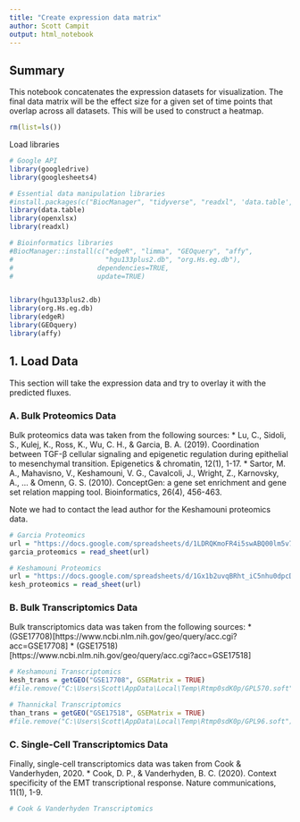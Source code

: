 ```yaml
---
title: "Create expression data matrix"
author: Scott Campit
output: html_notebook
---
```


## Summary
This notebook concatenates the expression datasets for visualization. The final data matrix will be the effect size for a given set of time points that overlap across all datasets. This will be used to construct a heatmap.

```r
rm(list=ls())
```

Load libraries
```r
# Google API
library(googledrive)
library(googlesheets4)

# Essential data manipulation libraries
#install.packages(c("BiocManager", "tidyverse", "readxl", 'data.table', 'openxlsx'))
library(data.table)
library(openxlsx)
library(readxl)

# Bioinformatics libraries
#BiocManager::install(c("edgeR", "limma", "GEOquery", "affy",
#                       "hgu133plus2.db", "org.Hs.eg.db"), 
#                     dependencies=TRUE,
#                     update=TRUE)


library(hgu133plus2.db)
library(org.Hs.eg.db)
library(edgeR)
library(GEOquery)
library(affy)
```

## 1. Load Data 
This section will take the expression data and try to overlay it with the predicted fluxes.

### A. Bulk Proteomics Data
Bulk proteomics data was taken from the following sources:
  * Lu, C., Sidoli, S., Kulej, K., Ross, K., Wu, C. H., & Garcia, B. A. (2019). Coordination between TGF-β cellular signaling and epigenetic regulation during epithelial to mesenchymal transition. Epigenetics & chromatin, 12(1), 1-17.
  * Sartor, M. A., Mahavisno, V., Keshamouni, V. G., Cavalcoli, J., Wright, Z., Karnovsky, A., ... & Omenn, G. S. (2010). ConceptGen: a gene set enrichment and gene set relation mapping tool. Bioinformatics, 26(4), 456-463.
  
Note we had to contact the lead author for the Keshamouni proteomics data.

```r
# Garcia Proteomics
url = "https://docs.google.com/spreadsheets/d/1LDRQKmoFR4i5swABQ00lm5v7JqubIduFUTTV_YbUGsU/edit?usp=sharing"
garcia_proteomics = read_sheet(url)

# Keshamouni Proteomics
url = "https://docs.google.com/spreadsheets/d/1Gx1b2uvqBRht_iC5nhu0dpcDKX52ymVJjbhFHANEYIg/edit?usp=sharing"
kesh_proteomics = read_sheet(url)
```

### B. Bulk Transcriptomics Data
Bulk transcriptomics data was taken from the following sources:
  * (GSE17708)[https://www.ncbi.nlm.nih.gov/geo/query/acc.cgi?acc=GSE17708]
  * (GSE17518)[https://www.ncbi.nlm.nih.gov/geo/query/acc.cgi?acc=GSE17518]

```r
# Keshamouni Transcriptomics
kesh_trans = getGEO("GSE17708", GSEMatrix = TRUE)
#file.remove("C:\Users\Scott\AppData\Local\Temp\Rtmp0sdK0p/GPL570.soft")

# Thannickal Transcriptomics
than_trans = getGEO("GSE17518", GSEMatrix = TRUE)
#file.remove("C:\Users\Scott\AppData\Local\Temp\Rtmp0sdK0p/GPL96.soft")
```

### C. Single-Cell Transcriptomics Data
Finally, single-cell transcriptomics data was taken from Cook & Vanderhyden, 2020.
  * Cook, D. P., & Vanderhyden, B. C. (2020). Context specificity of the EMT transcriptional response. Nature communications, 11(1), 1-9.
  
```r
# Cook & Vanderhyden Transcriptomics


```
